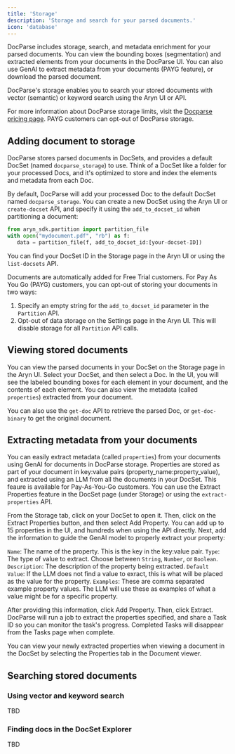 ```yaml
---
title: 'Storage'
description: 'Storage and search for your parsed documents.'
icon: 'database'
---
```


DocParse includes storage, search, and metadata enrichment for your parsed documents. You can view the bounding boxes (segmentation) and extracted elements from your documents in the DocParse UI. You can also use GenAI to extract metadata from your documents (PAYG feature), or download the parsed document. 

DocParse's storage enables you to search your stored documents with vector (semantic) or keyword search using the Aryn UI or API.

For more information about DocParse storage limits, visit the [Docparse pricing page](https://www.aryn.ai/pricing). PAYG customers can opt-out of DocParse storage.

## Adding document to storage

DocParse stores parsed documents in DocSets, and provides a default DocSet (named `docparse_storage`) to use. Think of a DocSet like a folder for your processed Docs, and it's optimized to store and index the elements and metadata from each Doc.

By default, DocParse will add your processed Doc to the default DocSet named `docparse_storage`. You can create a new DocSet using the Aryn UI or `create-docset` API, and specify it using the `add_to_docset_id` when partitioning a document:


```python
from aryn_sdk.partition import partition_file
with open("mydocument.pdf", "rb") as f:
   data = partition_file(f, add_to_docset_id:[your-docset-ID])
```

You can find your DocSet ID in the Storage page in the Aryn UI or using the `list-docsets` API.

Documents are automatically added for Free Trial customers. For Pay As You Go (PAYG) customers, you can opt-out of storing your documents in two ways:

1. Specify an empty string for the `add_to_docset_id` parameter in the `Partition` API.
2. Opt-out of data storage on the Settings page in the Aryn UI. This will disable storage for all `Partition` API calls.


## Viewing stored documents

You can view the parsed documents in your DocSet on the Storage page in the Aryn UI. Select your DocSet, and then select a Doc. In the UI, you will see the labeled bounding boxes for each element in your document, and the contents of each element. You can also view the metadata (called `properties`) extracted from your document.

You can also use the `get-doc` API to retrieve the parsed Doc, or `get-doc-binary` to get the original document.


## Extracting metadata from your documents

You can easily extract metadata (called `properties`) from your documents using GenAI for documents in DocParse storage. Properties are stored as part of your document in key:value pairs (property_name:property_value), and extracted using an LLM from all the documents in your DocSet. This feaure is available for Pay-As-You-Go customers. You can use the Extract Properties feature in the DocSet page (under Storage) or using the `extract-properties` API.

From the Storage tab, click on your DocSet to open it. Then, click on the Extract Properties button, and then select Add Property. You can add up to 15 properties in the UI, and hundreds when using the API directly. Next, add the information to guide the GenAI model to properly extract your property:

`Name`: The name of the property. This is the key in the key:value pair.
`Type`: The type of value to extract. Choose between `String`, `Number`, or `Boolean`.
`Description`: The description of the property being extracted.
`Default Value`: If the LLM does not find a value to exract, this is what will be placed as the value for the property.
`Examples`: These are comma separated example property values. The LLM will use these as examples of what a value might be for a specific property.


After providing this information, click Add Property. Then, click Extract. DocParse will run a job to extract the properties specified, and share a Task ID so you can monitor the task's progress. Completed Tasks will disappear from the Tasks page when complete.

You can view your newly extracted properties when viewing a document in the DocSet by selecting the Properties tab in the Document viewer.


## Searching stored documents

### Using vector and keyword search

TBD

### Finding docs in the DocSet Explorer

TBD
